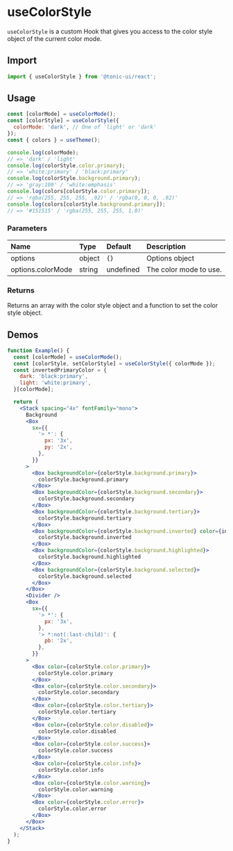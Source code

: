 # useColorStyle

`useColorStyle` is a custom Hook that gives you access to the color style object of the current color mode.

## Import

```js
import { useColorStyle } from '@tonic-ui/react';
```

## Usage

```js
const [colorMode] = useColorMode();
const [colorStyle] = useColorStyle({
  colorMode: 'dark', // One of 'light' or 'dark'
});
const { colors } = useTheme();

console.log(colorMode);
// => 'dark' / 'light'
console.log(colorStyle.color.primary);
// => 'white:primary' / 'black:primary'
console.log(colorStyle.background.primary);
// => 'gray:100' / 'white:emphasis'
console.log(colors[colorStyle.color.primary]);
// => 'rgba(255, 255, 255, .92)' / 'rgba(0, 0, 0, .92)'
console.log(colors[colorStyle.background.primary]);
// => '#151515' / 'rgba(255, 255, 255, 1.0)'
```

### Parameters

| Name | Type | Default | Description |
| :--- | :--- | :------ | :---------- |
| options | object | `{}` | Options object |
| options.colorMode | string | undefined | The color mode to use. |

### Returns

Returns an array with the color style object and a function to set the color style object.

## Demos

```jsx
function Example() {
  const [colorMode] = useColorMode();
  const [colorStyle, setColorStyle] = useColorStyle({ colorMode });
  const invertedPrimaryColor = {
    dark: 'black:primary',
    light: 'white:primary',
  }[colorMode];

  return (
    <Stack spacing="4x" fontFamily="mono">
      Background
      <Box
        sx={{
          '> *': {
            px: '3x',
            py: '2x',
          },
        }}
      >
        <Box backgroundColor={colorStyle.background.primary}>
          colorStyle.background.primary
        </Box>
        <Box backgroundColor={colorStyle.background.secondary}>
          colorStyle.background.secondary
        </Box>
        <Box backgroundColor={colorStyle.background.tertiary}>
          colorStyle.background.tertiary
        </Box>
        <Box backgroundColor={colorStyle.background.inverted} color={invertedPrimaryColor}>
          colorStyle.background.inverted
        </Box>
        <Box backgroundColor={colorStyle.background.highlighted}>
          colorStyle.background.highlighted
        </Box>
        <Box backgroundColor={colorStyle.background.selected}>
          colorStyle.background.selected
        </Box>
      </Box>
      <Divider />
      <Box
        sx={{
          '> *': {
            px: '3x',
          },
          '> *:not(:last-child)': {
            pb: '2x',
          },
        }}
      >
        <Box color={colorStyle.color.primary}>
          colorStyle.color.primary
        </Box>
        <Box color={colorStyle.color.secondary}>
          colorStyle.color.secondary
        </Box>
        <Box color={colorStyle.color.tertiary}>
          colorStyle.color.tertiary
        </Box>
        <Box color={colorStyle.color.disabled}>
          colorStyle.color.disabled
        </Box>
        <Box color={colorStyle.color.success}>
          colorStyle.color.success
        </Box>
        <Box color={colorStyle.color.info}>
          colorStyle.color.info
        </Box>
        <Box color={colorStyle.color.warning}>
          colorStyle.color.warning
        </Box>
        <Box color={colorStyle.color.error}>
          colorStyle.color.error
        </Box>
      </Box>
    </Stack>
  );
}
```
